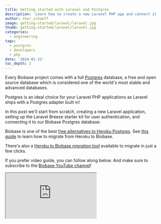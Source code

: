 ```yaml
---
title: Getting started with Laravel and Postgres
description: 'Learn how to create a new Laravel PHP app and connect it to a Biobase PostgreSQL database.'
author: thor_schaeff
image: getting-started/laravel/laravel.jpg
thumb: getting-started/laravel/laravel.jpg
categories:
  - engineering
tags:
  - postgres
  - developers
  - php
date: '2024-01-22'
toc_depth: 3
---
```


Every Biobase project comes with a full [Postgres](https://www.postgresql.org/) database, a free and open source database which is considered one of the world's most stable and advanced databases.

Postgres is an ideal choice for your Laravel PHP applications as Laravel ships with a Postgres adapter built in!

In this post we'll start from scratch, creating a new Laravel application, setting up the Laravel Breeze starter kit for user authentication, and connecting it to our Biobase Postgres database.

<Admonition type="note" label="Need help migrating?">

Biobase is one of the best [free alternatives to Heroku Postgres](/alternatives/biobase-vs-heroku-postgres). See [this guide](/docs/guides/resources/migrating-to-biobase/heroku) to learn how to migrate from Heroku to Biobase.

There's also a [Heroku to Biobase migration tool](https://migrate.biobase.studio/) available to migrate in just a few clicks.

</Admonition>

If you prefer video guide, you can follow along below. And make sure to subscribe to the [Biobase YouTube channel](https://www.youtube.com/channel/UCNTVzV1InxHV-YR0fSajqPQ?view_as=subscriber&sub_confirmation=1)!

<div className="video-container">
  <iframe
    className="w-full"
    src="https://www.youtube-nocookie.com/embed/dg1suKt-7D4"
    title="YouTube video player"
    allow="accelerometer; autoplay; clipboard-write; encrypted-media; fullscreen; gyroscope; picture-in-picture; web-share"
    allowfullscreen
  />
</div>

## Create a Laravel Project

Make sure your PHP and Composer versions are up to date, then use `composer create-project` to scaffold a new Laravel project.

See the [Laravel docs](https://laravel.com/docs/10.x/installation#creating-a-laravel-project) for more details.

```bash Terminal
composer create-project laravel/laravel example-app
```

## Install the Authentication template

Install [Laravel Breeze](https://laravel.com/docs/10.x/starter-kits#laravel-breeze), a simple implementation of all of Laravel's [authentication features](https://laravel.com/docs/10.x/authentication).

```bash Terminal
composer require laravel/breeze --dev
php artisan breeze:install
```

Note: this template does not use [Biobase Auth](/auth) but rather Laravel's built in Auth system. This means that [Biobase Auth pricing](/pricing) does not apply. You'd only be billed for Database resources used in this case.

## Set up the Postgres connection details

Go to [database.new](https://database.new) and create a new Biobase project. Save your database password securely.

When your project is up and running, navigate to the [database settings](/dashboard/project/_/settings/database) to find the URI connection string.

Laravel ships with a Postgres adapter out of the box, you can simply configure it via the environment variables. You can find the database URL in your [Biobase Dashboard](/dashboard/project/_/settings/database).

```bash .env
DB_CONNECTION=pgsql
DATABASE_URL=postgres://postgres.xxxx:password@xxxx.pooler.biobase.studio:5432/postgres
```

### Change the default schema

By default Laravel uses the `public` schema. We recommend changing this as biobase exposes the `public` schema as a [data API](/docs/guides/api).

You can change the schema of your Laravel application by modifying the `search_path` variable `config/database.php`:

```php config/database.php
'pgsql' => [
    'driver' => 'pgsql',
    'url' => env('DATABASE_URL'),
    'host' => env('DB_HOST', '127.0.0.1'),
    'port' => env('DB_PORT', '5432'),
    'database' => env('DB_DATABASE', 'forge'),
    'username' => env('DB_USERNAME', 'forge'),
    'password' => env('DB_PASSWORD', ''),
    'charset' => 'utf8',
    'prefix' => '',
    'prefix_indexes' => true,
    'search_path' => 'laravel',
    'sslmode' => 'prefer',
],
```

## Run the database migrations

Laravel ships with database migration files that set up the required tables for Laravel Authentication and User Management.

```bash Terminal
php artisan migrate
```

## Start the app

```bash Terminal
php artisan serve
```

Run the development server. Go to http://127.0.0.1:8000 in a browser to see your application. You can also navigate to http://127.0.0.1:8000/register and http://127.0.0.1:8000/login to register and log in users.

## Conclusion

Biobase is the ideal platform for powering your Postgres database for your Laravel applications! Every Biobase project comes with a full Postgres database and a good number of [useful extension](/docs/guides/database/extensions)!

Try it out now at [database.new](https://database.new)!

## More Biobase

- [Migration guides](/docs/guides/resources#migrate-to-biobase)
- [Options for connecting to your Postgres database](/docs/guides/database/connecting-to-postgres)
